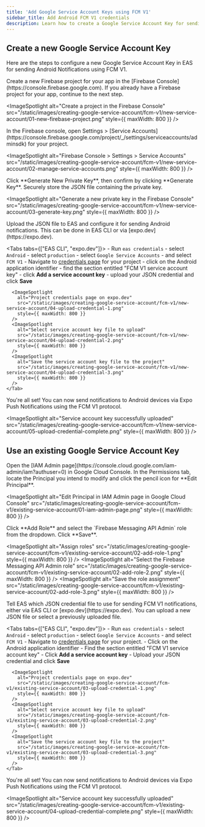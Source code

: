 ```yaml
---
title: 'Add Google Service Account Keys using FCM V1'
sidebar_title: Add Android FCM V1 credentials
description: Learn how to create a Google Service Account Key for sending Android Notifications using FCM V1
---
```



## Create a new Google Service Account Key

Here are the steps to configure a new Google Service Account Key in EAS for sending Android Notifications using FCM V1.

<Step label="1">
  Create a new Firebase project for your app in the [Firebase Console](https://console.firebase.google.com). If you already have a Firebase project for your app, continue to the next step.

  <ImageSpotlight
    alt="Create a project in the Firebase Console"
    src="/static/images/creating-google-service-account/fcm-v1/new-service-account/01-new-firebase-project.png"
    style={{ maxWidth: 800 }}
  />
</Step>

<Step label="2">
  In the Firebase console, open Settings > [Service Accounts](https://console.firebase.google.com/project/_/settings/serviceaccounts/adminsdk) for your project.

  <ImageSpotlight
    alt="Firebase Console > Settings > Service Accounts"
    src="/static/images/creating-google-service-account/fcm-v1/new-service-account/02-manage-service-accounts.png"
    style={{ maxWidth: 800 }}
  />
</Step>

<Step label="3">
  Click **Generate New Private Key**, then confirm by clicking **Generate Key**. Securely store the JSON file containing the private key.

  <ImageSpotlight
    alt="Generate a new private key in the Firebase Console"
    src="/static/images/creating-google-service-account/fcm-v1/new-service-account/03-generate-key.png"
    style={{ maxWidth: 800 }}
  />
</Step>

<Step label="4">
  Upload the JSON file to EAS and configure it for sending Android notifications. This can be done in EAS CLI or via [expo.dev](https://expo.dev).

  <Tabs tabs={["EAS CLI", "expo.dev"]}>
    <Tab>
      - Run `eas credentials`
      - select `Android`
      - select `production`
      - select `Google Service Accounts`
      - and select `FCM V1`
    </Tab>
    <Tab>
      - Navigate to [credentials page](https://expo.dev/accounts/[account]/projects/[project]/credentials) for your project
      - click on the Android application identifier
      - find the section entitled "FCM V1 service account key"
      - click **Add a service account key** 
      - upload your JSON credential and click **Save**

      <ImageSpotlight
        alt="Project credentials page on expo.dev"
        src="/static/images/creating-google-service-account/fcm-v1/new-service-account/04-upload-credential-1.png"
        style={{ maxWidth: 800 }}
      />
      <ImageSpotlight
        alt="Select service account key file to upload"
        src="/static/images/creating-google-service-account/fcm-v1/new-service-account/04-upload-credential-2.png"
        style={{ maxWidth: 800 }}
      />
      <ImageSpotlight
        alt="Save the service account key file to the project"
        src="/static/images/creating-google-service-account/fcm-v1/new-service-account/04-upload-credential-3.png"
        style={{ maxWidth: 800 }}
      />
    </Tab>
  </Tabs>
</Step>

<Step label="5">
  You're all set! You can now send notifications to Android devices via Expo Push Notifications using the FCM V1 protocol.

  <ImageSpotlight
    alt="Service account key successfully uploaded"
    src="/static/images/creating-google-service-account/fcm-v1/new-service-account/05-upload-credential-complete.png"
    style={{ maxWidth: 800 }}
  />
</Step>

## Use an existing Google Service Account Key

<Step label="1">
  Open the [IAM Admin page](https://console.cloud.google.com/iam-admin/iam?authuser=0) in Google Cloud Console. In the Permissions tab, locate the Principal you intend to modify and click the pencil icon for **Edit Principal**.

  <ImageSpotlight
    alt="Edit Principal in IAM Admin page in Google Cloud Console"
    src="/static/images/creating-google-service-account/fcm-v1/existing-service-account/01-iam-admin-page.png"
    style={{ maxWidth: 800 }}
  />
</Step>

<Step label="2">
  Click **Add Role** and select the `Firebase Messaging API Admin` role from the dropdown. Click **Save**.

  <ImageSpotlight
    alt="Assign roles"
    src="/static/images/creating-google-service-account/fcm-v1/existing-service-account/02-add-role-1.png"
    style={{ maxWidth: 800 }}
  />
  <ImageSpotlight
    alt="Select the Firebase Messaging API Admin role"
    src="/static/images/creating-google-service-account/fcm-v1/existing-service-account/02-add-role-2.png"
    style={{ maxWidth: 800 }}
  />
  <ImageSpotlight
    alt="Save the role assignment"
    src="/static/images/creating-google-service-account/fcm-v1/existing-service-account/02-add-role-3.png"
    style={{ maxWidth: 800 }}
  />
</Step>

<Step label="3">
  Tell EAS which JSON credential file to use for sending FCM V1 notifications, either via EAS CLI or [expo.dev](https://expo.dev). You can upload a new JSON file or select a previously uploaded file.

  <Tabs tabs={["EAS CLI", "expo.dev"]}>
    <Tab>
      - Run `eas credentials`
      - select `Android`
      - select `production`
      - select `Google Service Accounts`
      - and select `FCM V1`
    </Tab>
    <Tab>
      - Navigate to [credentials page](https://expo.dev/accounts/[account]/projects/[project]/credentials) for your project.
      - Click on the Android application identifier
      - Find the section entitled "FCM V1 service account key"
      - Click **Add a service account key**
      - Upload your JSON credential and click **Save**

      <ImageSpotlight
        alt="Project credentials page on expo.dev"
        src="/static/images/creating-google-service-account/fcm-v1/existing-service-account/03-upload-credential-1.png"
        style={{ maxWidth: 800 }}
      />
      <ImageSpotlight
        alt="Select service account key file to upload"
        src="/static/images/creating-google-service-account/fcm-v1/existing-service-account/03-upload-credential-2.png"
        style={{ maxWidth: 800 }}
      />
      <ImageSpotlight
        alt="Save the service account key file to the project"
        src="/static/images/creating-google-service-account/fcm-v1/existing-service-account/03-upload-credential-3.png"
        style={{ maxWidth: 800 }}
      />
    </Tab>
  </Tabs>
</Step>

<Step label="4">
  You're all set! You can now send notifications to Android devices via Expo Push Notifications using the FCM V1 protocol.

  <ImageSpotlight
    alt="Service account key successfully uploaded"
    src="/static/images/creating-google-service-account/fcm-v1/existing-service-account/04-upload-credential-complete.png"
    style={{ maxWidth: 800 }}
  />
</Step>